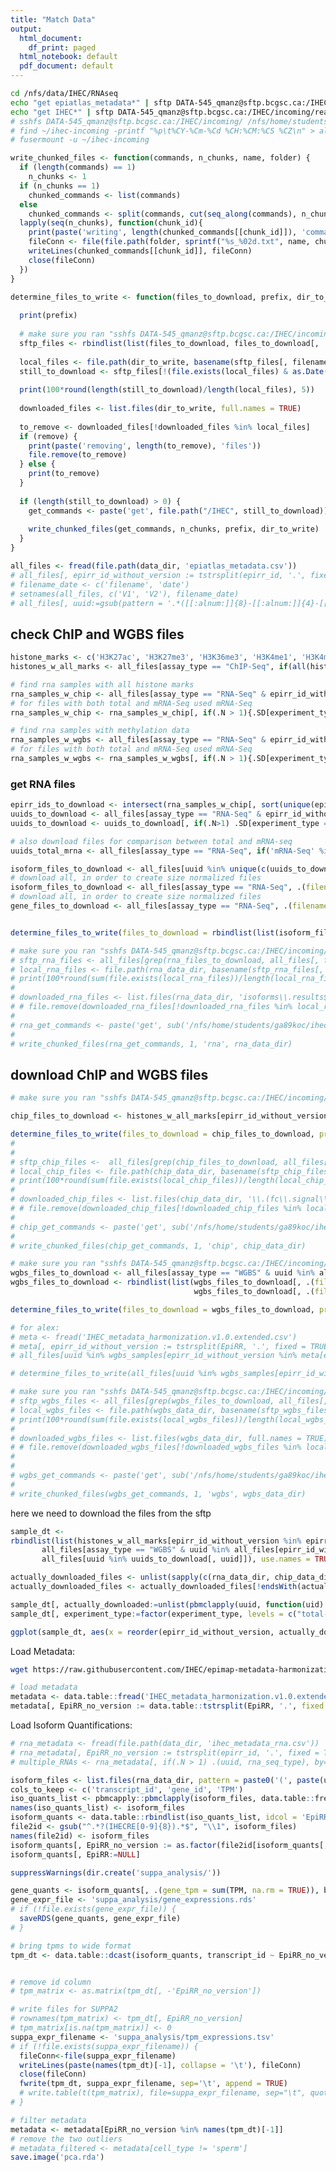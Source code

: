 ```yaml
---
title: "Match Data"
output:
  html_document:
    df_print: paged
  html_notebook: default
  pdf_document: default
---
```



```bash
cd /nfs/data/IHEC/RNAseq
echo "get epiatlas_metadata*" | sftp DATA-545_qmanz@sftp.bcgsc.ca:/IHEC/incoming/readme
echo "get IHEC*" | sftp DATA-545_qmanz@sftp.bcgsc.ca:/IHEC/incoming/readme
# sshfs DATA-545_qmanz@sftp.bcgsc.ca:/IHEC/incoming/ /nfs/home/students/ga89koc/ihec-incoming/
# find ~/ihec-incoming -printf "%p\t%CY-%Cm-%Cd %CH:%CM:%CS %CZ\n" > all_files.txt
# fusermount -u ~/ihec-incoming
```

```r
write_chunked_files <- function(commands, n_chunks, name, folder) {
  if (length(commands) == 1)
    n_chunks <- 1
  if (n_chunks == 1)
    chunked_commands <- list(commands)
  else 
    chunked_commands <- split(commands, cut(seq_along(commands), n_chunks, labels = FALSE))
  lapply(seq(n_chunks), function(chunk_id){
    print(paste('writing', length(chunked_commands[[chunk_id]]), 'commands to file'))
    fileConn <- file(file.path(folder, sprintf("%s_%02d.txt", name, chunk_id)))
    writeLines(chunked_commands[[chunk_id]], fileConn)
    close(fileConn)
  })
}

determine_files_to_write <- function(files_to_download, prefix, dir_to_write, n_chunks = 1, remove = FALSE) {
  
  print(prefix)
  
  # make sure you ran "sshfs DATA-545_qmanz@sftp.bcgsc.ca:/IHEC/incoming/ /nfs/home/students/ga89koc/ihec-incoming/"
  sftp_files <- rbindlist(list(files_to_download, files_to_download[, .(filename=paste0(filename, ".md5"), date=date)]))
  
  local_files <- file.path(dir_to_write, basename(sftp_files[, filename]))
  still_to_download <- sftp_files[!(file.exists(local_files) & as.Date(file.info(local_files)$ctime) > as.Date(sftp_files[, date], format="%m-%d-%Y")), filename]
  
  print(100*round(length(still_to_download)/length(local_files), 5))
  
  downloaded_files <- list.files(dir_to_write, full.names = TRUE)
  
  to_remove <- downloaded_files[!downloaded_files %in% local_files]
  if (remove) {
    print(paste('removing', length(to_remove), 'files'))
    file.remove(to_remove)
  } else {
    print(to_remove)
  }
  
  if (length(still_to_download) > 0) {
    get_commands <- paste('get', file.path("/IHEC", still_to_download))
    
    write_chunked_files(get_commands, n_chunks, prefix, dir_to_write)
  }
}
```



```r
all_files <- fread(file.path(data_dir, 'epiatlas_metadata.csv'))
# all_files[, epirr_id_without_version := tstrsplit(epirr_id, '.', fixed = TRUE)[1]]
# filename_date <- c('filename', 'date')
# setnames(all_files, c('V1', 'V2'), filename_date)
# all_files[, uuid:=gsub(pattern = '.*([[:alnum:]]{8}-[[:alnum:]]{4}-[[:alnum:]]{4}-[[:alnum:]]{4}-[[:alnum:]]{12}).*', '\\1', filename)]
```

## check ChIP and WGBS files

```r
histone_marks <- c('H3K27ac', 'H3K27me3', 'H3K36me3', 'H3K4me1', 'H3K4me3', 'H3K9me3')
histones_w_all_marks <- all_files[assay_type == "ChIP-Seq", if(all(histone_marks %in% experiment_type)) .SD[experiment_type %in% histone_marks], by=.(epirr_id_without_version)]

# find rna samples with all histone marks
rna_samples_w_chip <- all_files[assay_type == "RNA-Seq" & epirr_id_without_version %in% histones_w_all_marks[, epirr_id_without_version]]
# for files with both total and mRNA-Seq used mRNA-Seq 
rna_samples_w_chip <- rna_samples_w_chip[, if(.N > 1){.SD[experiment_type != 'total-RNA-Seq']}else{.SD}, by = epirr_id_without_version]
```

```r
# find rna samples with methylation data
rna_samples_w_wgbs <- all_files[assay_type == "RNA-Seq" & epirr_id_without_version %in% all_files[assay_type == "WGBS", epirr_id_without_version]]
# for files with both total and mRNA-Seq used mRNA-Seq 
rna_samples_w_wgbs <- rna_samples_w_wgbs[, if(.N > 1){.SD[experiment_type != 'total-RNA-Seq']}else{.SD}, by = epirr_id_without_version]
```




### get RNA files

```r
epirr_ids_to_download <- intersect(rna_samples_w_chip[, sort(unique(epirr_id_without_version))], rna_samples_w_wgbs[, sort(unique(epirr_id_without_version))])
uuids_to_download <- all_files[assay_type == "RNA-Seq" & epirr_id_without_version %in% epirr_ids_to_download, .(epirr_id_without_version, uuid, experiment_type)]
uuids_to_download <- uuids_to_download[, if(.N>1) .SD[experiment_type == 'mRNA-Seq'] else .SD, by=epirr_id_without_version]

# also download files for comparison between total and mRNA-seq
uuids_total_mrna <- all_files[assay_type == "RNA-Seq", if('mRNA-Seq' %in% experiment_type & 'total-RNA-Seq' %in% experiment_type).SD[experiment_type %in% c('total-RNA-Seq', 'mRNA-Seq'), .(uuid=uuid)], by=epirr_id_without_version][, uuid]

isoform_files_to_download <- all_files[uuid %in% unique(c(uuids_to_download[, uuid], uuids_total_mrna)), .(filename=sub("*", "isoforms.results", data_file_path, fixed=TRUE), date=upload_date)]
# download all, in order to create size normalized files
isoform_files_to_download <- all_files[assay_type == "RNA-Seq", .(filename=sub("*", "isoforms.results", data_file_path, fixed=TRUE), date=upload_date)]
# download all, in order to create size normalized files
gene_files_to_download <- all_files[assay_type == "RNA-Seq", .(filename=sub("*", "genes.results", data_file_path, fixed=TRUE), date=upload_date)]


determine_files_to_write(files_to_download = rbindlist(list(isoform_files_to_download, gene_files_to_download)), prefix = 'rna', dir_to_write = rna_data_dir, n_chunks = 1)#, remove = TRUE)

# make sure you ran "sshfs DATA-545_qmanz@sftp.bcgsc.ca:/IHEC/incoming/ /nfs/home/students/ga89koc/ihec-incoming/"
# sftp_rna_files <- all_files[grep(rna_files_to_download, all_files[, filename]), .(filename, date)]
# local_rna_files <- file.path(rna_data_dir, basename(sftp_rna_files[, filename]))
# print(100*round(sum(file.exists(local_rna_files))/length(local_rna_files), 5))
# 
# downloaded_rna_files <- list.files(rna_data_dir, 'isoforms\\.results$', full.names = TRUE)
# # file.remove(downloaded_rna_files[!downloaded_rna_files %in% local_rna_files])
# 
# rna_get_commands <- paste('get', sub('/nfs/home/students/ga89koc/ihec-incoming', '/IHEC/incoming', sftp_rna_files[!(file.exists(local_rna_files) & file.info(local_rna_files)$ctime > sftp_rna_files[, date]), filename], fixed = T))
# 
# write_chunked_files(rna_get_commands, 1, 'rna', rna_data_dir)
```

## download ChIP and WGBS files

```r
# make sure you ran "sshfs DATA-545_qmanz@sftp.bcgsc.ca:/IHEC/incoming/ /nfs/home/students/ga89koc/ihec-incoming/"

chip_files_to_download <- histones_w_all_marks[epirr_id_without_version %in% epirr_ids_to_download, .(filename=sub("*", "fc.signal.bigwig", data_file_path, fixed=TRUE), date=upload_date)]

determine_files_to_write(files_to_download = chip_files_to_download, prefix = 'chip', dir_to_write = chip_data_dir, n_chunks = 1)#, remove = TRUE)
# 
# 
# sftp_chip_files <-  all_files[grep(chip_files_to_download, all_files[, filename]), .(filename, date)]
# local_chip_files <- file.path(chip_data_dir, basename(sftp_chip_files[, filename]))
# print(100*round(sum(file.exists(local_chip_files))/length(local_chip_files), 5))
# 
# downloaded_chip_files <- list.files(chip_data_dir, '\\.(fc\\.signal\\.bigwig|pval0\\.01\\.500K\\.bfilt\\.narrowPeak\\.gz)$', full.names = TRUE)
# # file.remove(downloaded_chip_files[!downloaded_chip_files %in% local_chip_files])
# 
# chip_get_commands <- paste('get', sub('/nfs/home/students/ga89koc/ihec-incoming', '/IHEC/incoming', sftp_chip_files[!(file.exists(local_chip_files) & file.info(local_chip_files)$ctime > sftp_chip_files[, date]), filename], fixed = T))
# 
# write_chunked_files(chip_get_commands, 1, 'chip', chip_data_dir)

```


```r
# make sure you ran "sshfs DATA-545_qmanz@sftp.bcgsc.ca:/IHEC/incoming/ /nfs/home/students/ga89koc/ihec-incoming/"
wgbs_files_to_download <- all_files[assay_type == "WGBS" & uuid %in% all_files[epirr_id_without_version %in% epirr_ids_to_download, uuid]]
wgbs_files_to_download <- rbindlist(list(wgbs_files_to_download[, .(filename=sub("*", "gembs_neg.bw", data_file_path, fixed=TRUE), date=upload_date)], 
                                         wgbs_files_to_download[, .(filename=sub("*", "gembs_pos.bw", data_file_path, fixed=TRUE), date=upload_date)]))

determine_files_to_write(files_to_download = wgbs_files_to_download, prefix = 'wgbs', dir_to_write = wgbs_data_dir, n_chunks = 1)#, remove = TRUE)

# for alex:
# meta <- fread('IHEC_metadata_harmonization.v1.0.extended.csv')
# meta[, epirr_id_without_version := tstrsplit(EpiRR, '.', fixed = TRUE)[1]]
# all_files[uuid %in% wgbs_samples[epirr_id_without_version %in% meta[epirr_id_without_version %in% wgbs_samples[, epirr_id_without_version] & harmonized_sample_ontology_intermediate == 'monocyte' & harmonized_sample_disease_intermediate == 'None', epirr_id_without_version], uuid]]

# determine_files_to_write(all_files[uuid %in% wgbs_samples[epirr_id_without_version %in% meta[epirr_id_without_version %in% wgbs_samples[, epirr_id_without_version] & harmonized_sample_ontology_intermediate == 'monocyte' & harmonized_sample_disease_intermediate == 'None', epirr_id_without_version], uuid] & endsWith(filename, 'cpg.bed.gz')], prefix = 'alex_wgbs', dir_to_write = wgbs_data_dir, n_chunks = 4)

# make sure you ran "sshfs DATA-545_qmanz@sftp.bcgsc.ca:/IHEC/incoming/ /nfs/home/students/ga89koc/ihec-incoming/"
# sftp_wgbs_files <- all_files[grep(wgbs_files_to_download, all_files[, filename]), .(filename, date)]
# local_wgbs_files <- file.path(wgbs_data_dir, basename(sftp_wgbs_files[, filename]))
# print(100*round(sum(file.exists(local_wgbs_files))/length(local_wgbs_files), 5))
# 
# downloaded_wgbs_files <- list.files(wgbs_data_dir, full.names = TRUE)
# # file.remove(downloaded_wgbs_files[!downloaded_wgbs_files %in% local_wgbs_files])
# 
# 
# wgbs_get_commands <- paste('get', sub('/nfs/home/students/ga89koc/ihec-incoming', '/IHEC/incoming', sftp_wgbs_files[!(file.exists(local_wgbs_files) & file.info(local_wgbs_files)$ctime > sftp_wgbs_files[, date]), filename], fixed = T))
# 
# write_chunked_files(wgbs_get_commands, 1, 'wgbs', wgbs_data_dir)
```

here we need to download the files from the sftp

```r
sample_dt <-
rbindlist(list(histones_w_all_marks[epirr_id_without_version %in% epirr_ids_to_download],
       all_files[assay_type == "WGBS" & uuid %in% all_files[epirr_id_without_version %in% epirr_ids_to_download, uuid]],
       all_files[uuid %in% uuids_to_download[, uuid]]), use.names = TRUE)

actually_downloaded_files <- unlist(sapply(c(rna_data_dir, chip_data_dir, wgbs_data_dir), list.files))
actually_downloaded_files <- actually_downloaded_files[!endsWith(actually_downloaded_files, ".md5")]

sample_dt[, actually_downloaded:=unlist(pbmclapply(uuid, function(uid) any(grepl(pattern = uid, x = actually_downloaded_files, fixed = TRUE))))]
sample_dt[, experiment_type:=factor(experiment_type, levels = c("total-RNA-Seq", "mRNA-Seq", "PBAT", "standard", "H3K27ac", "H3K27me3", "H3K36me3", "H3K4me1", "H3K4me3", "H3K9me3"))]

ggplot(sample_dt, aes(x = reorder(epirr_id_without_version, actually_downloaded, sum), y = experiment_type, fill = actually_downloaded)) + geom_tile()
```

Load Metadata:

```bash
wget https://raw.githubusercontent.com/IHEC/epimap-metadata-harmonization/2b85e717d2f8045f5b638f5e0f2626daa40b3bd0/openrefine/v1.0/IHEC_metadata_harmonization.v1.0.extended.csv
```


```r
# load metadata
metadata <- data.table::fread('IHEC_metadata_harmonization.v1.0.extended.csv')
metadata[, EpiRR_no_version := data.table::tstrsplit(EpiRR, '.', fixed = TRUE)[1]]
```

Load Isoform Quantifications:

```r
# rna_metadata <- fread(file.path(data_dir, 'ihec_metadata_rna.csv'))
# rna_metadata[, EpiRR_no_version := tstrsplit(epirr_id, '.', fixed = TRUE)[1]]
# multiple_RNAs <- rna_metadata[, if(.N > 1) .(uuid, rna_seq_type), by=EpiRR_no_version]

isoform_files <- list.files(rna_data_dir, pattern = paste0('(', paste(uuids_to_download[, uuid], collapse = '|'), ')','\\.isoforms\\.results$'), full.names = T)
cols_to_keep <- c('transcript_id', 'gene_id', 'TPM')
iso_quants_list <- pbmcapply::pbmclapply(isoform_files, data.table::fread, stringsAsFactor=TRUE, fill = TRUE, select = cols_to_keep)
names(iso_quants_list) <- isoform_files
isoform_quants <- data.table::rbindlist(iso_quants_list, idcol = 'EpiRR')
file2id <- gsub("^.*?(IHECRE[0-9]{8}).*$", "\\1", isoform_files)
names(file2id) <- isoform_files
isoform_quants[, EpiRR_no_version := as.factor(file2id[isoform_quants[, EpiRR]])]
isoform_quants[, EpiRR:=NULL]

suppressWarnings(dir.create('suppa_analysis/'))

gene_quants <- isoform_quants[, .(gene_tpm = sum(TPM, na.rm = TRUE)), by = c('EpiRR_no_version', 'gene_id')]
gene_expr_file <- 'suppa_analysis/gene_expressions.rds'
# if (!file.exists(gene_expr_file)) {
  saveRDS(gene_quants, gene_expr_file)
# }

# bring tpms to wide format
tpm_dt <- data.table::dcast(isoform_quants, transcript_id ~ EpiRR_no_version, value.var = 'TPM', fill = 0)


# remove id column
# tpm_matrix <- as.matrix(tpm_dt[, -'EpiRR_no_version'])

# write files for SUPPA2
# rownames(tpm_matrix) <- tpm_dt[, EpiRR_no_version]
# tpm_matrix[is.na(tpm_matrix)] <- 0
suppa_expr_filename <- 'suppa_analysis/tpm_expressions.tsv'
# if (!file.exists(suppa_expr_filename)) {
  fileConn<-file(suppa_expr_filename)
  writeLines(paste(names(tpm_dt)[-1], collapse = '\t'), fileConn)
  close(fileConn)
  fwrite(tpm_dt, suppa_expr_filename, sep='\t', append = TRUE)
  # write.table(t(tpm_matrix), file=suppa_expr_filename, sep="\t", quote = FALSE)
# }

# filter metadata
metadata <- metadata[EpiRR_no_version %in% names(tpm_dt)[-1]]
# remove the two outliers
# metadata_filtered <- metadata[cell_type != 'sperm']
save.image('pca.rda')
```
